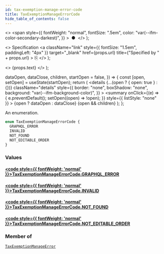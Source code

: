```yaml
---
id: tax-exemption-manage-error-code
title: TaxExemptionManageErrorCode
hide_table_of_contents: false
---
```


  <>
    <span
      style={{
        fontWeight: "normal",
        fontSize: ".5em",
        color: "var(--ifm-color-secondary-darkest)",
      }}
    >
      &nbsp;●&nbsp;
    </span>
  </>
);

  <>
    Specification
    <a
      className="link"
      style={{ fontSize: "1.5em", paddingLeft: "4px" }}
      target="\_blank"
      href={props.url}
      title={"Specified by " + props.url}
    >
      ⎘
    </a>
  </>
);

  <>
    <span className={props.class}>{props.text}</span>
  </>
);


  dataOpen,
  dataClose,
  children,
  startOpen = false,
}) => {
  const [open, setOpen] = useState(startOpen);
  return (
    <details
      {...(open ? { open: true } : {})}
      className="details"
      style={{
        border: "none",
        boxShadow: "none",
        background: "var(--ifm-background-color)",
      }}
    >
      <summary
        onClick={(e) => {
          e.preventDefault();
          setOpen((open) => !open);
        }}
        style={{ listStyle: "none" }}
      >
        {open ? dataOpen : dataClose}
      </summary>
      {open && children}
    </details>
  );
};

An enumeration.

```graphql
enum TaxExemptionManageErrorCode {
  GRAPHQL_ERROR
  INVALID
  NOT_FOUND
  NOT_EDITABLE_ORDER
}
```

### Values

#### [<code style={{ fontWeight: 'normal' }}>TaxExemptionManageErrorCode.<b>GRAPHQL_ERROR</b></code>](#)

>

#### [<code style={{ fontWeight: 'normal' }}>TaxExemptionManageErrorCode.<b>INVALID</b></code>](#)

>

#### [<code style={{ fontWeight: 'normal' }}>TaxExemptionManageErrorCode.<b>NOT_FOUND</b></code>](#)

>

#### [<code style={{ fontWeight: 'normal' }}>TaxExemptionManageErrorCode.<b>NOT_EDITABLE_ORDER</b></code>](#)

>

### Member of

[`TaxExemptionManageError`](../../../api-reference/taxes/objects/tax-exemption-manage-error) <Badge class="badge badge--secondary" text="object"/>
